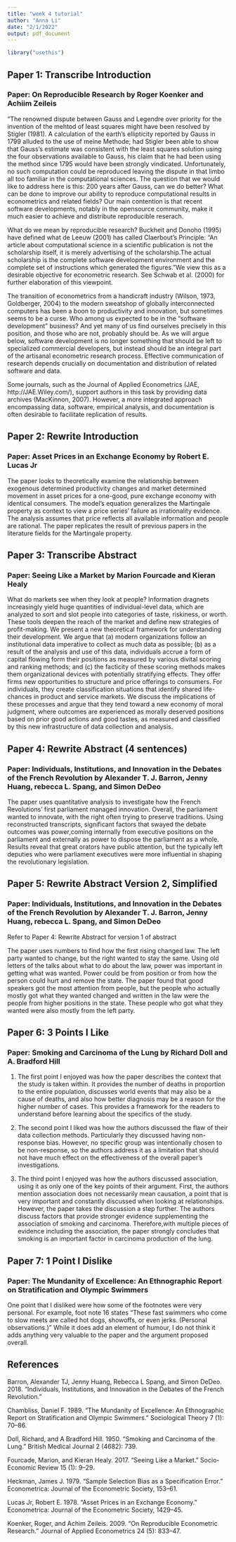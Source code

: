 ```yaml
---
title: "week 4 tutorial"
author: "Anna Li"
date: "2/1/2022"
output: pdf_document
---
```


```r
library("usethis")
```

## Paper 1: Transcribe Introduction
### Paper: On Reproducible Research by Roger Koenker and Achiim Zeileis

"The renowned dispute between Gauss and Legendre over priority for the invention of the mehtod of least squares might have been resolved by Stigler (1981). A calculation of the earth's ellipticity reported by Gauss in 1799 alluded to the use of meine Methode; had Stigler been able to show that Gauss's estimate was consistent with the least squares solution using the four observations available to Gauss, his claim that he had been using the method since 1795 would have been strongly vindicated. Unfortunately, no such computation could be reproduced leaving the dispute in that limbo all too familiar in the computational sciences. 
The question that we would like to address here is this: 200 years after Gauss, can we do better? What can be done to improve our ability to reproduce computational results in econometrics and related fields? Our main contention is that recent software developments, notably in the opensource community, make it much easier to achieve and distribute reproducible reserach. 

What do we mean by reproducible research? Buckheit and Donoho (1995) have defined what de Leeuw (2001) has called Claerbout's Principle: "An article about computational science in a scientific publication is not the scholarship itself, it is merely advertising of the scholarship.The actual scholarship is the complete software development environment and the complete set of instructions which generated the figures."We view this as a desirable objective for econometric research. See Schwab et al. (2000) for further elaboration of this viewpoint. 

The transition of econometrics from a handicraft industry (Wilson, 1973, Goldberger, 2004) to the modern sweatshop of globally interconnected computers has been a boon to productivity and innovation, but sometimes seems to be a curse. Who among us expected to be in the "software development" business? And yet many of us find ourselves precisely in this position, and those who are not, probably should be. As we will argue below, software development is no longer something that should be left to specialized commercial developers, but instead should be an integral part of the artisanal econometric research process. Effective communication of research depends crucially on documentation and distribution of related software and data. 

Some journals, such as the Journal of Applied Econometrics (JAE, http://JAE.Wiley.com/), support authors in this task by providing data archives (MacKinnon, 2007). However, a more integrated approach encompassing data, software, empirical analysis, and documentation is often desirable to facilitate replication of results. 

## Paper 2: Rewrite Introduction
### Paper: Asset Prices in an Exchange Economy by Robert E. Lucas Jr

The paper looks to theoretically examine the relationship between exogenous determined productivity changes and market determined movement in asset prices for a one-good, pure exchange economy with identical consumers.  The model's equation generalizes the Martingale property as context to view a price series' failure as irrationality evidence. The analysis assumes that price reflects all available information and people are rational. The paper replicates the result of previous papers in the literature fields for the Martingale property.

## Paper 3: Transcribe Abstract
### Paper: Seeing Like a Market by Marion Fourcade and Kieran Healy

What do markets see when they look at people? Information dragnets increasingly yield huge quantities of individual-level data, which are analyzed to sort and slot people into categories of taste, riskiness, or worth. These tools deepen the reach of the market and define new strategies of profit-making. We present a new theoretical framework for understanding their development. We argue that (a) modern organizations follow an institutional data imperative to collect as much data as possible; (b) as a result of the analysis and use of this data, individuals accrue a form of capital flowing form their positions as measured by various divital scoring and ranking methods; and (c) the facticity of these scoring methods makes them organizational devices with potentially stratifying effects. They offer firms new opportunities to structure and price offerings to consumers. For individuals, they create classification situations that identify shared life-chances in product and service markets. We discuss the implications of these processes and argue that they tend toward a new economy of moral judgment, where outcomes are experienced as morally deserved positions based on prior good actions and good tastes, as measured and classified by this new infrastructure of data collection and analysis. 

## Paper 4: Rewrite Abstract (4 sentences)
### Paper: Individuals, Institutions, and Innovation in the Debates of the French Revolution by Alexander T. J. Barron, Jenny Huang, rebecca L. Spang, and Simon DeDeo

The paper uses quantitative analysis to investigate how the French Revolutions' first parliament managed innovation.
Overall, the parliament wanted to innovate, with the right often trying to preserve traditions. 
Using reconstructed transcripts, significant factors that swayed the debate outcomes was power,coming internally from executive positions on the parliament and externally as power to dispose the parliament as a whole. 
Results reveal that great orators have public attention, but the typically left deputies who were parliament executives were more influential in shaping the revolutionary legislation. 

## Paper 5: Rewrite Abstract Version 2, Simplified 
### Paper: Individuals, Institutions, and Innovation in the Debates of the French Revolution by Alexander T. J. Barron, Jenny Huang, rebecca L. Spang, and Simon DeDeo

Refer to Paper 4: Rewrite Abstract for version 1 of abstract

The paper uses numbers to find how the first rising changed law. The left party wanted to change, but the right wanted to stay the same. Using old letters of the talks about what to do about the law, power was important in getting what was wanted. Power could be from position or from how the person could hurt and remove the state. The paper found that good speakers got the most attention from people, but the people who actually mostly got what they wanted changed and written in the law were the people from higher positions in the state. These people who got what they wanted were also mostly from the left party. 


## Paper 6: 3 Points I Like
### Paper: Smoking and Carcinoma of the Lung by Richard Doll and A. Bradford Hill
1. The first point I enjoyed was how the paper describes the context that the study is taken within. It provides the number of deaths in proportion to the entire population, discusses world events that may also be a cause of deaths, and also how better diagnosis may be a reason for the higher number of cases. This provides a framework for the readers to understand before learning about the specifics of the study. 

2. The second point I liked was how the authors discussed the flaw of their data collection methods. Particularly they discussed having non-response bias. However, no specific group was intentionally chosen to be non-response, so the authors address it as a limitation that should not have much effect on the effectiveness of the overall paper's investigations.

3. The third point I enjoyed was how the authors discussed association, using it as only one of the key points of their argument. First, the authors mention association does not necessarily mean causation, a point that is very important and constantly discussed when looking at relationships. However, the paper takes the discussion a step further. The authors discuss factors that provide stronger evidence supplementing the association of smoking and carcinoma. Therefore,with multiple pieces of evidence including the association, the paper strongly concludes that smoking is an important factor in carcinoma production of the lung. 

## Paper 7: 1 Point I Dislike
### Paper: The Mundanity of Excellence: An Ethnographic Report on Stratification and Olympic Swimmers
One point that I disliked were how some of the footnotes were very personal. For example, foot note 16 states "These fast swimmers who come to slow meets are called hot dogs, showoffs, or even jerks. (Personal
 observations.)" While it does add an element of humour, I do not think it adds anything very valuable to the paper and the argument proposed overall. 

## References
Barron, Alexander TJ, Jenny Huang, Rebecca L Spang, and Simon DeDeo. 2018. “Individuals, Institutions, and Innovation in the Debates of the French Revolution.”

Chambliss, Daniel F. 1989. “The Mundanity of Excellence: An Ethnographic Report on Stratification and Olympic Swimmers.” Sociological Theory 7 (1): 70–86.

Doll, Richard, and A Bradford Hill. 1950. “Smoking and Carcinoma of the Lung.” British Medical Journal 2 (4682): 739.

Fourcade, Marion, and Kieran Healy. 2017. “Seeing Like a Market.” Socio-Economic Review 15 (1): 9–29.

Heckman, James J. 1979. “Sample Selection Bias as a Specification Error.” Econometrica: Journal of the Econometric Society, 153–61.

Lucas Jr, Robert E. 1978. “Asset Prices in an Exchange Economy.” Econometrica: Journal of the Econometric Society, 1429–45.

Koenker, Roger, and Achim Zeileis. 2009. “On Reproducible Econometric Research.” Journal of Applied Econometrics 24 (5): 833–47.
